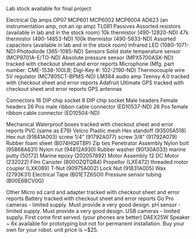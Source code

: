 Lab stock available for final project

Electrical
Op amps
OP07
MCP601
MCP6002
MCP6004
AD623 (an instrumentation amp, not an op amp)
TL081
Passives
Assorted resistors (available in lab and in the stock room)
10k thermistor (490-12820-ND)
47k thermistor (490-14853-ND)
100k thermistor (490-5633-ND)
Assorted capacitors (available in lab and in the stock room)
Infrared LED (1080-1071-ND)
Photodiode (365-1085-ND)
Sensors
Solid state temperature sensor (MCP9701A-E/TO-ND)
Absolute pressure sensor (MPX5700ASX-ND) tracked with checkout sheet and error reports
Microphone (Mfg. part number: CME-1538-100LB; Digi-Key #: 102-2190-ND)
Thermocouple wire
5V regulator (MC7805CT-BPMS-ND)
LM384 audio amp
Teensy 4.0 tracked with checkout sheet and error reports
Adafruit Ultimate GPS tracked with checkout sheet and error reports
GPS antennas

Connectors
16 DIP chip socket
8 DIP chip socket
Male headers
Female headers
26 Pos male ribbon cable connector (ED10537-ND)
26 Pos female ribbon cable connector (ED10504-ND)

Mechanical
Waterproof boxes tracked with checkout sheet and error reports
PVC (same as E79)
Velcro
Plastic mesh
Hex standoff (93505A518)
Hex nut (91841A003)
screw 1/4" (91792A077)
screw 3/8" (91792A079)
Rubber foam sheet (B074HQ9TBP)
Zip ties
Penetrator Assembly
Nylon bolt (95868A631)
Nylon nut (94812A930)
Rubber washer (90130A033)
marine putty (50172)
Marine epoxy (202057892)
Motor Assembly
12 DC Motor (232022)
Film Canister (B00OZQTQB4)
Propellor (LXE472)
threaded motor coupler (LXK089)
T-Nut (90975A002)
Lock Nut (91831A005)
Wax (2793K31)
Electrical Tape (B01ETZ6SOI)
Pressure sensor tubing (B00E6BCV0G)

Other
Micro sd card and adapter tracked with checkout sheet and error reports
Battery tracked with checkout sheet and error reports
Go Pro cameras - limited supply.  Must provide a very good design.
pH sensor - limited supply. Must provide a very good design.
USB cameras - limited supply. First come first served. (your phones are better)
DAEX25W Speaker ~ 6x available for prototyping but not for permanent installation.  Buy your own for your robot: unit price is ~$25.


